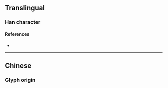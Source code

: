 {{also|務}}
{{character info/new}}
==Translingual==

===Han character===
{{Han char|rn=19|rad=力|as=03|sn=5|four=|canj=HEKS|ids=⿱夂力}}

====References====
* {{Han ref|kx=0146.161|hdz=10366.040|uh=52A1|ud=21153}}

----

==Chinese==

===Glyph origin===
{{Han simp|務|f=矛|t=&nbsp;}}
{{zh-see|務}}